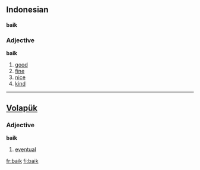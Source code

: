 ==Indonesian==
====baik====
===Adjective===
'''baik'''
# [[good]]
# [[fine]]
# [[nice]]
# [[kind]]

----

==[[Volapük]]==
===Adjective===
'''baik'''
# [[eventual]]
[[fr:baik]]
[[fi:baik]]